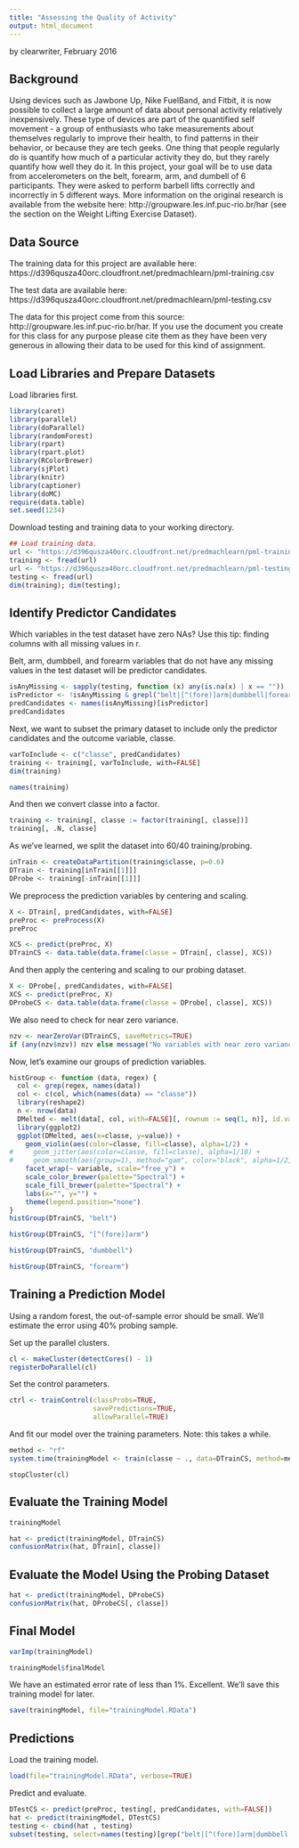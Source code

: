 ```yaml
---
title: "Assessing the Quality of Activity"
output: html_document
---
```

by clearwriter, February 2016

<h2>Background</h2>
Using devices such as Jawbone Up, Nike FuelBand, and Fitbit, it is now possible to collect a large amount of data about personal activity relatively inexpensively. These type of devices are part of the quantified self movement - a group of enthusiasts who take measurements about themselves regularly to improve their health, to find patterns in their behavior, or because they are tech geeks. One thing that people regularly do is quantify how much of a particular activity they do, but they rarely quantify how well they do it. In this project, your goal will be to use data from accelerometers on the belt, forearm, arm, and dumbell of 6 participants. They were asked to perform barbell lifts correctly and incorrectly in 5 different ways. More information on the original research is available from the website here: http://groupware.les.inf.puc-rio.br/har (see the section on the Weight Lifting Exercise Dataset).

<h2>Data Source</h2>
The training data for this project are available here:
https://d396qusza40orc.cloudfront.net/predmachlearn/pml-training.csv

The test data are available here:
https://d396qusza40orc.cloudfront.net/predmachlearn/pml-testing.csv

The data for this project come from this source: http://groupware.les.inf.puc-rio.br/har. If you use the document you create for this class for any purpose please cite them as they have been very generous in allowing their data to be used for this kind of assignment.

<h2>Load Libraries and Prepare Datasets</h2>

Load libraries first.

```r
library(caret)
library(parallel)
library(doParallel)
library(randomForest)
library(rpart)
library(rpart.plot)
library(RColorBrewer)
library(sjPlot)
library(knitr)
library(captioner)
library(doMC)
require(data.table)
set.seed(1234)
```

Download testing and training data to your working directory.

```r
## Load training data.
url <- "https://d396qusza40orc.cloudfront.net/predmachlearn/pml-training.csv"
training <- fread(url)
url <- "https://d396qusza40orc.cloudfront.net/predmachlearn/pml-testing.csv"
testing <- fread(url)
dim(training); dim(testing);
```

<h2>Identify Predictor Candidates</h2>
Which variables in the test dataset have zero NAs? Use this tip: finding columns with all missing values in r.

Belt, arm, dumbbell, and forearm variables that do not have any missing values in the test dataset will be predictor candidates.

```r
isAnyMissing <- sapply(testing, function (x) any(is.na(x) | x == ""))
isPredictor <- !isAnyMissing & grepl("belt|[^(fore)]arm|dumbbell|forearm", names(isAnyMissing))
predCandidates <- names(isAnyMissing)[isPredictor]
predCandidates
```

Next, we want to subset the primary dataset to include only the predictor candidates and the outcome variable, classe.

```r
varToInclude <- c("classe", predCandidates)
training <- training[, varToInclude, with=FALSE]
dim(training)
```

```r
names(training)
```

And then we convert classe into a factor.

```r
training <- training[, classe := factor(training[, classe])]
training[, .N, classe]
```

As we've learned, we split the dataset into 60/40 training/probing.

```r
inTrain <- createDataPartition(training$classe, p=0.6)
DTrain <- training[inTrain[[1]]]
DProbe <- training[-inTrain[[1]]]
```

We preprocess the prediction variables by centering and scaling.

```r
X <- DTrain[, predCandidates, with=FALSE]
preProc <- preProcess(X)
preProc
```

```r
XCS <- predict(preProc, X)
DTrainCS <- data.table(data.frame(classe = DTrain[, classe], XCS))
```

And then apply the centering and scaling to our probing dataset.

```r
X <- DProbe[, predCandidates, with=FALSE]
XCS <- predict(preProc, X)
DProbeCS <- data.table(data.frame(classe = DProbe[, classe], XCS))
```

We also need to check for near zero variance.

```r
nzv <- nearZeroVar(DTrainCS, saveMetrics=TRUE)
if (any(nzv$nzv)) nzv else message("No variables with near zero variance")
```

Now, let's examine our groups of prediction variables.

```r
histGroup <- function (data, regex) {
  col <- grep(regex, names(data))
  col <- c(col, which(names(data) == "classe"))
  library(reshape2)
  n <- nrow(data)
  DMelted <- melt(data[, col, with=FALSE][, rownum := seq(1, n)], id.vars=c("rownum", "classe"))
  library(ggplot2)
  ggplot(DMelted, aes(x=classe, y=value)) +
    geom_violin(aes(color=classe, fill=classe), alpha=1/2) +
#     geom_jitter(aes(color=classe, fill=classe), alpha=1/10) +
#     geom_smooth(aes(group=1), method="gam", color="black", alpha=1/2, size=2) +
    facet_wrap(~ variable, scale="free_y") +
    scale_color_brewer(palette="Spectral") +
    scale_fill_brewer(palette="Spectral") +
    labs(x="", y="") +
    theme(legend.position="none")
}
histGroup(DTrainCS, "belt")
```

```r
histGroup(DTrainCS, "[^(fore)]arm")
```

```r
histGroup(DTrainCS, "dumbbell")
```

```r
histGroup(DTrainCS, "forearm")
```

<h2>Training a Prediction Model</h2>

Using a random forest, the out-of-sample error should be small. We'll estimate the error using 40% probing sample. 

Set up the parallel clusters.

```r
cl <- makeCluster(detectCores() - 1)
registerDoParallel(cl)
```

Set the control parameters.

```r
ctrl <- trainControl(classProbs=TRUE,
                     savePredictions=TRUE,
                     allowParallel=TRUE)
```

And fit our model over the training parameters. Note: this takes a while.

```r
method <- "rf"
system.time(trainingModel <- train(classe ~ ., data=DTrainCS, method=method))
```

```{}
stopCluster(cl)
```
<h2>Evaluate the Training Model</h2>

```r
trainingModel
```

```r
hat <- predict(trainingModel, DTrainCS)
confusionMatrix(hat, DTrain[, classe])
```

<h2>Evaluate the Model Using the Probing Dataset</h2>

```r
hat <- predict(trainingModel, DProbeCS)
confusionMatrix(hat, DProbeCS[, classe])
```

<h2>Final Model</h2>

```r
varImp(trainingModel)
```

```r
trainingModel$finalModel
```

We have an estimated error rate of less than 1%. Excellent. We'll save this training model for later.

```r
save(trainingModel, file="trainingModel.RData")
```

<h2>Predictions</h2>

Load the training model.

```r
load(file="trainingModel.RData", verbose=TRUE)
```

Predict and evaluate.

```r
DTestCS <- predict(preProc, testing[, predCandidates, with=FALSE])
hat <- predict(trainingModel, DTestCS)
testing <- cbind(hat , testing)
subset(testing, select=names(testing)[grep("belt|[^(fore)]arm|dumbbell|forearm", names(testing), invert=TRUE)])
```

